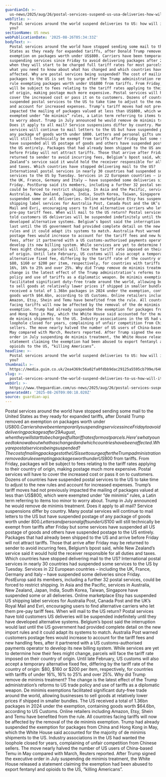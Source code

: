 ```yaml
---
guardianId: >-
  us-news/2025/aug/26/postal-services-suspend-us-usa-deliveries-how-will-it-affect-you
webTitle: >-
  Postal services around the world suspend deliveries to US: how will it affect
  you?
sectionName: US news
webPublicationDate: '2025-08-26T05:34:33Z'
bodyText: >-
  Postal services around the world have stopped sending some mail to the United
  States as they ready for expanded tariffs, after Donald Trump removed an
  exemption on packages worth under US$800. Carriers have been temporarily
  suspending services since Friday to avoid delivering packages after 29 August,
  when they will start to be charged full tariff rates for most parcels. Here’s
  what you need to know about what has changed and which countries have been
  affected. Why are postal services being suspended? The cost of mailing
  packages to the US is set to surge after the Trump administration removed a
  rule exempting packages worth under US$800 from tariffs. From Friday, packages
  will be subject to fees relating to the tariff rates applying to their country
  of origin, making postage much more expensive. Postal services will have to
  cover the increased cost or pass it on to customers. Dozens of countries have
  suspended postal services to the US to take time to adjust to the new rules
  and account for increased expenses. Trump’s tariff moves had not previously
  impacted the mailing of packages valued at less than US$800, which were
  exempted under “de minimis” rules, a Latin term referring to items too minor
  to worry about. Trump in July announced he would remove de minimis treatment.
  Does it apply to all mail? Service suspensions differ by country. Many postal
  services will continue to mail letters to the US but have suspended postage of
  any package of goods worth under $800. Letters and personal gifts under US$100
  will still technically be exempt from tariffs after Friday but some services
  have suspended all US postage of goods and others have suspended postage to
  the US entirely. Packages that had already been shipped to the US and arrive
  before Friday will not attract tariffs. Those that arrive after Friday may be
  returned to sender to avoid incurring fees, Belgium’s bpost said, while New
  Zealand’s service said it would hold the receiver responsible for all duties
  and taxes. Which countries have stopped delivering mail to the US?
  International postal services in nearly 30 countries had suspended some
  services to the US by Tuesday. Services in 22 European countries – including
  the UK, France, Germany and Italy – have suspended some deliveries since
  Friday. PostEurop said its members, including a further 32 postal services,
  could be forced to restrict shipping. In Asia and the Pacific, services in
  Australia, New Zealand, Japan, India, South Korea, Taiwan, Singapore have
  suspended some or all deliveries. Online marketplace Etsy has suspended US
  shipping label services for Australia Post, Canada Post and the UK’s Royal
  Mail and Evri, encouraging users to find alternative carriers who let them
  pre-pay tariff fees. When will mail to the US return? Postal services have
  told customers US deliveries will be suspended indefinitely until they have
  developed alternative systems. Belgium’s bpost said the interruption would
  last until the US government had provided complete detail on the new import
  rules and it could adapt its systems to match. Australia Post warned customers
  postage fees would increase to account for the tariff fees and new handling
  fees, after it partnered with a US customs-authorised payments operator to
  develop its new billing system. While services are yet to determine how their
  fees might change, parcels will face the tariff rate imposed on their country
  of origin. Until late February, US customs will also accept a temporary
  alternative fixed fee, differing by the tariff rate of the country of origin:
  $80, $160 or $200 per item, respectively, for countries with tariffs of under
  16%, 16% to 25% and over 25%. Why did Trump remove de minimis treatment? The
  change is the latest effect of the Trump administration’s reforms to US trade
  policy and use of tariffs as a diplomatic weapon. De minimis exemptions
  facilitated significant duty-free trade around the world, allowing businesses
  to sell goods at relatively lower prices if shipped in smaller bundles. The US
  received a total of 1.36bn packages in 2024 under the exemption, containing
  goods worth $64.6bn, according to US Customs. Online retailers including
  Amazon, Etsy, Shein and Temu have benefited from the rule. All countries
  facing tariffs will now be affected by the removal of the de minimis
  exemption. Trump had already suspended the exemption for packages from China
  and Hong Kong in May, which the White House said accounted for the majority of
  de minimis shipments to the US. Industry associations in the US had wanted the
  loophole closed for years, complaining of unfair competition from Chinese
  sellers. The move nearly halved the number of US users of China-based Temu in
  May compared with March, Reuters reported. After Trump signed the executive
  order in July suspending de minimis treatment, the White House released a
  statement claiming the exemption had been abused to export fentanyl and
  opioids to the US, “killing Americans”.
headline: >-
  Postal services around the world suspend deliveries to US: how will it affect
  you?
thumbnail: >-
  https://media.guim.co.uk/2ea4369c56a02fa0fdbb9dac29125a5595cb799e/640_0_2432_1946/500.jpg
slug: >-
  postal-services-around-the-world-suspend-deliveries-to-us-how-will-it-affect-you
webUrl: >-
  https://www.theguardian.com/us-news/2025/aug/26/postal-services-suspend-us-usa-deliveries-how-will-it-affect-you
generatedAt: '2025-08-26T09:00:18.020Z'
source: guardian-api
---
```

Postal services around the world have stopped sending some mail to the United States as they ready for expanded tariffs, after Donald Trump removed an exemption on packages worth under US$800. Carriers have been temporarily suspending services since Friday to avoid delivering packages after 29 August, when they will start to be charged full tariff rates for most parcels. Here’s what you need to know about what has changed and which countries have been affected. Why are postal services being suspended? The cost of mailing packages to the US is set to surge after the Trump administration removed a rule exempting packages worth under US$800 from tariffs. From Friday, packages will be subject to fees relating to the tariff rates applying to their country of origin, making postage much more expensive. Postal services will have to cover the increased cost or pass it on to customers. Dozens of countries have suspended postal services to the US to take time to adjust to the new rules and account for increased expenses. Trump’s tariff moves had not previously impacted the mailing of packages valued at less than US$800, which were exempted under “de minimis” rules, a Latin term referring to items too minor to worry about. Trump in July announced he would remove de minimis treatment. Does it apply to all mail? Service suspensions differ by country. Many postal services will continue to mail letters to the US but have suspended postage of any package of goods worth under $800. Letters and personal gifts under US$100 will still technically be exempt from tariffs after Friday but some services have suspended all US postage of goods and others have suspended postage to the US entirely. Packages that had already been shipped to the US and arrive before Friday will not attract tariffs. Those that arrive after Friday may be returned to sender to avoid incurring fees, Belgium’s bpost said, while New Zealand’s service said it would hold the receiver responsible for all duties and taxes. Which countries have stopped delivering mail to the US? International postal services in nearly 30 countries had suspended some services to the US by Tuesday. Services in 22 European countries – including the UK, France, Germany and Italy – have suspended some deliveries since Friday. PostEurop said its members, including a further 32 postal services, could be forced to restrict shipping. In Asia and the Pacific, services in Australia, New Zealand, Japan, India, South Korea, Taiwan, Singapore have suspended some or all deliveries. Online marketplace Etsy has suspended US shipping label services for Australia Post, Canada Post and the UK’s Royal Mail and Evri, encouraging users to find alternative carriers who let them pre-pay tariff fees. When will mail to the US return? Postal services have told customers US deliveries will be suspended indefinitely until they have developed alternative systems. Belgium’s bpost said the interruption would last until the US government had provided complete detail on the new import rules and it could adapt its systems to match. Australia Post warned customers postage fees would increase to account for the tariff fees and new handling fees, after it partnered with a US customs-authorised payments operator to develop its new billing system. While services are yet to determine how their fees might change, parcels will face the tariff rate imposed on their country of origin. Until late February, US customs will also accept a temporary alternative fixed fee, differing by the tariff rate of the country of origin: $80, $160 or $200 per item, respectively, for countries with tariffs of under 16%, 16% to 25% and over 25%. Why did Trump remove de minimis treatment? The change is the latest effect of the Trump administration’s reforms to US trade policy and use of tariffs as a diplomatic weapon. De minimis exemptions facilitated significant duty-free trade around the world, allowing businesses to sell goods at relatively lower prices if shipped in smaller bundles. The US received a total of 1.36bn packages in 2024 under the exemption, containing goods worth $64.6bn, according to US Customs. Online retailers including Amazon, Etsy, Shein and Temu have benefited from the rule. All countries facing tariffs will now be affected by the removal of the de minimis exemption. Trump had already suspended the exemption for packages from China and Hong Kong in May, which the White House said accounted for the majority of de minimis shipments to the US. Industry associations in the US had wanted the loophole closed for years, complaining of unfair competition from Chinese sellers. The move nearly halved the number of US users of China-based Temu in May compared with March, Reuters reported. After Trump signed the executive order in July suspending de minimis treatment, the White House released a statement claiming the exemption had been abused to export fentanyl and opioids to the US, “killing Americans”.
